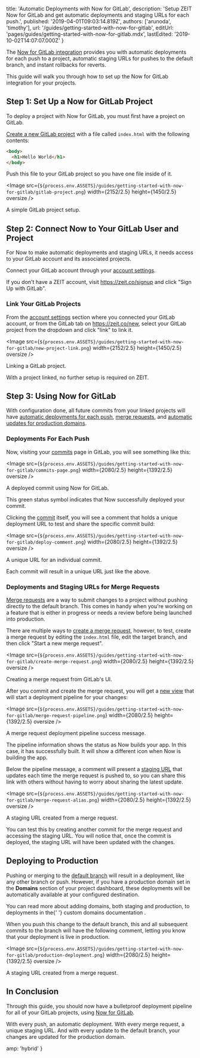 
  title: 'Automatic Deployments with Now for GitLab',
  description:
    'Setup ZEIT Now for GitLab and get automatic deployments and staging URLs for each push.',
  published: '2019-04-01T09:03:14.819Z',
  authors: ['arunoda', 'timothy'],
  url: '/guides/getting-started-with-now-for-gitlab',
  editUrl: 'pages/guides/getting-started-with-now-for-gitlab.mdx',
  lastEdited: '2019-10-02T14:07:07.000Z'
}

The [Now for GitLab integration](/docs/v2/integrations/now-for-gitlab) provides you with automatic deployments for each push to a project, automatic staging URLs for pushes to the default branch, and instant rollbacks for reverts.

This guide will walk you through how to set up the Now for GitLab integration for your projects.

## Step 1: Set Up a Now for GitLab Project

To deploy a project with Now for GitLab, you must first have a project on GitLab.

[Create a new GitLab project](https://docs.gitlab.com/ee/gitlab-basics/create-project.html) with a file called `index.html` with the following contents:

```html
<body>
  <h1>Hello World</h1>
</body>
```

Push this file to your GitLab project so you have one file inside of it.

<Image
  src={`${process.env.ASSETS}/guides/getting-started-with-now-for-gitlab/gitlab-project.png`}
  width={2152/2.5}
  height={1450/2.5}
  oversize
/>
<Caption style={{marginTop: '-64px'}}>A simple GitLab project setup.</Caption>

## Step 2: Connect Now to Your GitLab User and Project

For Now to make automatic deployments and staging URLs, it needs access to your GitLab account and its associated projects.

Connect your GitLab account through your [account settings](/account).

If you don't have a ZEIT account, visit <https://zeit.co/signup> and click "Sign Up with GitLab".

### Link Your GitLab Projects

From the [account settings](/account) section where you connected your GitLab account, or from the GitLab tab on <https://zeit.co/new>, select your GitLab project from the dropdown and click "link" to link it.

<Image
  src={`${process.env.ASSETS}/guides/getting-started-with-now-for-gitlab/new-project-link.png`}
  width={2152/2.5}
  height={1450/2.5}
  oversize
/>
<Caption style={{marginTop: '-64px'}}>Linking a GitLab project.</Caption>

With a project linked, no further setup is required on ZEIT.

## Step 3: Using Now for GitLab

With configuration done, all future commits from your linked projects will have [automatic deployments for each push](#deployments-for-each-push), [merge requests](#deployments-and-staging-urls-for-merge-requests), and [automatic updates for production domains](#deploying-to-production).

### Deployments For Each Push

Now, visiting your [commits](https://gitlab.com/now-examples/hello-world/commits/master) page in GitLab, you will see something like this:

<Image
  src={`${process.env.ASSETS}/guides/getting-started-with-now-for-gitlab/commits-page.png`}
  width={2080/2.5}
  height={1392/2.5}
  oversize
/>
<Caption style={{marginTop: '-40px'}}>A deployed commit using Now for GitLab.</Caption>

This green status symbol indicates that Now successfully deployed your commit.

Clicking the [commit](https://gitlab.com/now-examples/hello-world/commit/9fade7c749778b69a71ac52151a4d2cd94e7e92a) itself, you will see a comment that holds a unique deployment URL to test and share the specific commit build:

<Image
  src={`${process.env.ASSETS}/guides/getting-started-with-now-for-gitlab/deploy-comment.png`}
  width={2080/2.5}
  height={1392/2.5}
  oversize
/>
<Caption style={{marginTop: '-40px'}}>A unique URL for an individual commit.</Caption>

Each commit will result in a unique URL just like the above.

### Deployments and Staging URLs for Merge Requests

[Merge requests](https://docs.gitlab.com/ee/user/project/merge_requests/) are a way to submit changes to a project without pushing directly to the default branch. This comes in handy when you're working on a feature that is either in progress or needs a review before being launched into production.

There are multiple ways to [create a merge request](https://docs.gitlab.com/ee/gitlab-basics/add-merge-request.html), however, to test, create a merge request by editing the `index.html` file, edit the target branch, and then click "Start a new merge request".

<Image
  src={`${process.env.ASSETS}/guides/getting-started-with-now-for-gitlab/create-merge-request.png`}
  width={2080/2.5}
  height={1392/2.5}
  oversize
/>
<Caption style={{marginTop: '-40px'}}>Creating a merge request from GitLab's UI.</Caption>

After you commit and create the merge request, you will get a [new view](https://gitlab.com/now-examples/hello-world/merge_requests/1) that will start a deployment pipeline for your changes:

<Image
  src={`${process.env.ASSETS}/guides/getting-started-with-now-for-gitlab/merge-request-pipeline.png`}
  width={2080/2.5}
  height={1392/2.5}
  oversize
/>
<Caption style={{marginTop: '-40px'}}>A merge request deployment pipeline success message.</Caption>

The pipeline information shows the status as Now builds your app. In this case, it has successfully built. It will show a different icon when Now is building the app.

Below the pipeline message, a comment will present a [staging URL](/docs/v2/custom-domains#deploying-with-your-domain) that updates each time the merge request is pushed to, so you can share this link with others without having to worry about sharing the latest update.

<Image
  src={`${process.env.ASSETS}/guides/getting-started-with-now-for-gitlab/merge-request-alias.png`}
  width={2080/2.5}
  height={1392/2.5}
  oversize
/>
<Caption style={{marginTop: '-40px'}}>A staging URL created from a merge request.</Caption>

You can test this by creating another commit for the merge request and accessing the staging URL. You will notice that, once the commit is deployed, the staging URL will have been updated with the changes.

## Deploying to Production

Pushing or merging to the [default branch](https://docs.gitlab.com/ee/user/project/repository/branches/#default-branch) will result in a deployment, like any other branch or push. However, if you have a production domain set in the **Domains** section of your project dashboard, these deployments will be automatically available at your configured destination.

<Note hint>
  You can read more about adding domains, both staging and production, to
  deployments in the{' '}
  <GenericLink href="/docs/v2/custom-domains#deploying-with-your-domain">
    custom domains documentation
  </GenericLink>
  .
</Note>

When you push this change to the default branch, this and all subsequent commits to the branch will have the following comment, letting you know that your deployment is live in production.

<Image
  src={`${process.env.ASSETS}/guides/getting-started-with-now-for-gitlab/production-deployment.png`}
  width={2080/2.5}
  height={1392/2.5}
  oversize
/>
<Caption style={{marginTop: '-40px'}}>A staging URL created from a merge request.</Caption>

## In Conclusion

Through this guide, you should now have a bulletproof deployment pipeline for all of your GitLab projects, using [Now for GitLab](/docs/v2/integrations/now-for-gitlab).

With every push, an automatic deployment. With every merge request, a unique staging URL. And with every update to the default branch, your changes are updated for the production domain.


  amp: 'hybrid'
}
